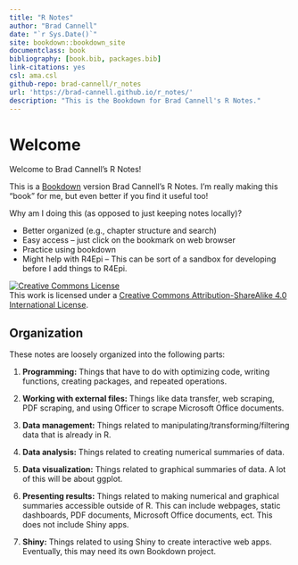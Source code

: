 ```yaml
--- 
title: "R Notes"
author: "Brad Cannell"
date: "`r Sys.Date()`"
site: bookdown::bookdown_site
documentclass: book
bibliography: [book.bib, packages.bib]
link-citations: yes
csl: ama.csl
github-repo: brad-cannell/r_notes
url: 'https://brad-cannell.github.io/r_notes/'
description: "This is the Bookdown for Brad Cannell's R Notes."
---
```


# Welcome {-}

Welcome to Brad Cannell's R Notes!

This is a [Bookdown](https://bookdown.org/) version Brad Cannell's R Notes. I'm really making this "book" for me, but even better if you find it useful too!

Why am I doing this (as opposed to just keeping notes locally)?     

* Better organized (e.g., chapter structure and search)      
* Easy access -- just click on the bookmark on web browser      
* Practice using bookdown      
* Might help with R4Epi -- This can be sort of a sandbox for developing before I add things to R4Epi.     

<a rel="license" href="http://creativecommons.org/licenses/by-sa/4.0/"><img alt="Creative Commons License" style="border-width:0" src="https://i.creativecommons.org/l/by-sa/4.0/88x31.png" /></a><br />This work is licensed under a <a rel="license" href="http://creativecommons.org/licenses/by-sa/4.0/">Creative Commons Attribution-ShareAlike 4.0 International License</a>.


## Organization {-}

These notes are loosely organized into the following parts:   

1. **Programming:** Things that have to do with optimizing code, writing functions, creating packages, and repeated operations.   

2. **Working with external files:** Things like data transfer, web scraping, PDF scraping, and using Officer to scrape Microsoft Office documents.   

3. **Data management:** Things related to manipulating/transforming/filtering data that is already in R.   

4. **Data analysis:** Things related to creating numerical summaries of data.

5. **Data visualization:** Things related to graphical summaries of data. A lot of this will be about ggplot. 

6. **Presenting results:**  Things related to making numerical and graphical summaries accessible outside of R. This can include webpages, static dashboards, PDF documents, Microsoft Office documents, ect. This does not include Shiny apps.  

7. **Shiny:** Things related to using Shiny to create interactive web apps. Eventually, this may need its own Bookdown project. 





